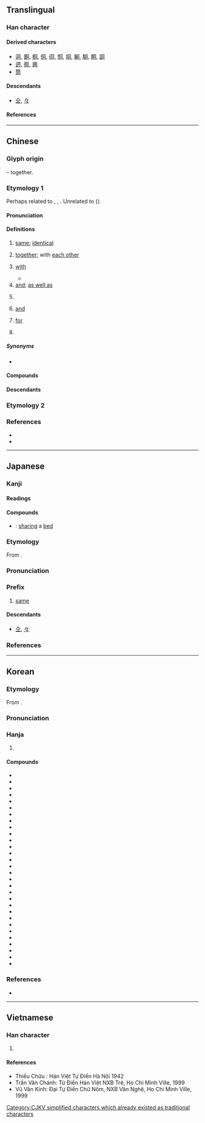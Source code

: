 {{also|仝|衕|何|向|回|伺|々}}
{{character info}}
==Translingual==
{{stroke order|type=animate}}

===Han character===
{{stroke order|strokes=6}}
{{Han char|rn=30|rad=口|as=03|sn=6|four=77220|canj=BMR|ids=⿵冂𠮛}}

====Derived characters====
<!-- sorted by where this component is placed: right, middle, bottom -->
* [[洞]], [[銅]], [[桐]], [[侗]], [[㣚]], [[恫]], [[挏]], [[鮦]], [[駧]], [[眮]], [[詷]]
* [[迵]], [[衕]], [[興]]
* [[筒]]

====Descendants====
* [[仝]], [[々]]

====References====
{{Han ref|kx=0175.060|dkj=03294|dj=0389.060|hdz=10578.010|uh=540C}}

----

==Chinese==

===Glyph origin===
{{Han etym}}
{{Han compound|凡|口|t1=all|t2=mouth|ls=ic}} – together.

===Etymology 1===
{{zh-forms|alt=仝,冈,詷,𧇌}}
Perhaps related to {{cog|bo|སྡོང་བ||to unite; to join}}, {{cog|lus|intawng|tr=inᴸ-tɔŋᴴ|t=to meet together; to tally; to agree}}, {{cog|lus|intawn|tr=inᴸ-tɔn<sup>F</sup>|t=to meet together; to tally; to agree}}. Unrelated to {{och-l|叢|to collect; thicket}} ({{zh-ref|Schuessler, 2007}}).

====Pronunciation====
{{zh-pron
|m=tóng
|m-s=tong2
|dg=тун1
|c=tung4
|c-t=
|g=
|h=pfs=thùng;gd=tung2
|j=tung1
|mb=dǒ̤ng
|md=dùng
|mn=tâng/tông
|mn_note=tâng - vernacular; tông - literary
|mn-t=dang5/tong5
|mn-t_note=dang5 - vernacular; tong5 - literary
|w=3don
|x=dong2
|mc=y
|oc=y
|ma=y
|ca=LL-Q9186-Justinrleung-同.wav
|cat=a,adv,con,prep,pn
}}

====Definitions====
{{zh-hanzi}}

# [[same]]; [[identical]]
#: {{zh-x|同 一個 世界，同 一個 夢想。|One World, One Dream. (literally "The '''Same''' World, The '''Same''' Dream")}}
# [[together]]; with [[each other]]
#: {{zh-x|有 福 同 享，有 難{nàn} 同 當|to share joy '''together''' and bear hardship '''together'''}}
# [[with]] {{gloss|indicating accompaniment or relationship}}
#: {{zh-x|我 同 你 去|I am going '''with''' you.}}
#: {{zh-x|他 同 這 件 事 無關。|He has nothing to do '''with''' this.}}
#* {{zh-x|國家 主席 ^習 ^近-平 @12 月 @9 日 晚 同 ^法國 總統 ^馬克龍 通 電話。|On the evening of 9 December, President Xi Jinping had a telephone conversation '''with''' French President Macron.|ref='''9 December 2020''', [http://www.xinhuanet.com/politics/leaders/2020-12/09/c_1126842434.htm 习近平同法国总统马克龙通电话 两国元首就下阶段中法合作达成重要共识]}}
# [[and]]; [[as well as]]
# {{n-g|used to show comparison}}
#: {{zh-x|今年 的 氣候 同 往年 不 一樣。|The climate this year is different '''from''' which of the past.}}
# {{lb|zh|Cantonese}} [[and]]
#: {{zh-x|我 買 咗 一 包 米 同 一 罐 汽水。|I bought a pack of rice '''and''' a can of soft drink.|C}}
#: {{zh-x|巴西 同 阿根廷 都 係 南美洲 國家。|Brazil '''and''' Argentina are both South American countries.|C}}
# {{lb|zh|Cantonese}} [[for]]
#: {{zh-x|同 我 攞{lo2} 一 罐 甜酸醬，唔該。|Please get me a can of sweet-and-sour sauce.|C}}
# {{surname|zh}}

=====Synonyms=====
* {{sense|and}}
{{zh-dial|和}}

====Compounds====
{{zh-der|一同|一視同仁|一軌同風|三代同堂|三馬同槽|上下同心|不同|不同凡響|不同日月|不謀而同|同仁|伙同|伐異黨同|同樣|同事|同志|同業|同心圓|同根|同時|八大胡同|功同賞異|同工|同謀|同科|同性戀|州同|同考官|味同嚼蠟|共同趨向|同起同坐|公諸同好|同心髻|同語線|同室操戈|大陸同胞|同步傳輸|人神同憤|同生|同義|共同代理|同聲|同席|同穴|同理心|共同繼承|同源詞|同命鴛鴦|同坐|共同運銷|協力同心|同化作用|同舟之誼|同盟|同溫層|同堂|同仇|合同文字|同氣|不約而同|山地同胞|同功一體|共同體|同心協力|同病相憐|同斜層|同心合力|同窗契友|同感|同塵|同儕|協同|同喜|同休共戚|同理|形同具文|共同代表|同舟而濟|堅白同異|情同骨肉|同志合道|同榻|同胞共乳|同等|同宿|同列|同氣之情|同好|同榜|同座|共同點|公同|同船濟水|大是不同|同命|同羅杯|同輩|同心僇力|帶同|同性|感同身受|同論|共同基金|同願|同出一源|同意|情同魚水|情同手足|情同一家|同歡同賞|同治|同致|恩同父母|恩同再造|同庚|分形同氣|同人|同車|志同道合|志同氣合|志同心合|共同管道|同年|如同|同氣之光|同袍|同參|形名參同|形同虛設|大不相同|同命鳥|僉同|同樂|同黨|同床各夢|同異|同行|勢同水火|同案|同鄉|同歸|同門|同音|同音字|同生死|巧同造化|共同企業|同爨|同屋|同室|同姓|同流合汙|人同此心|同心結|同步|十鼠同穴|同名|同窗|同日|和而不同|奸同鬼蜮|共同語|同甲|同歸殊途|同道|同罪|吳越同舟|偕同|同步衛星|和同|和光同塵|同林鳥|同義詞|同床異夢|同條共貫|同形詞|同心戮力|同光|同步錄音|大同|同心合意|功同良相|參同契|同心|共同感覺|同居|同德|同氣連枝|同舟共濟|串同|同衾|同夥|公同共有|夥同|同位素|夥同一氣|同房|全然不同|同歸於盡|同心斷金|同期|共同|共同財產|同氣相求|同惡|同惡相求|同惡相助|同夢|同憂相救|同業公會|同調|同惡相濟|共同保證|共同科目|同類|同音詞|同鄉會|同軌|同軸|同軸圓|同軸電纜|同路|同譜|同言線|同見同知|同襟|同胞雙生|同胞兄弟|同胞|同級|同等學力|同窗夜語|同種|同知|同產|同生共死|同甘同苦|同甘共苦|同班|同母|同歲|同歡|同校|同族|同方|同文|同慶|同情|同心并力|同心同德|同德同心|同州梆子|同寅|同宗|同化|同動詞|同出一脈|同僚|同位角|同伴|同仇敵愾|同上|同一|合同|同源|同惡相救|力不同科|同舍生|同硯|共同訴訟|共同經營|共同正犯|共同市場|同學|同卵雙生|伴同|將無同|共同努力|同緣同相|有福同享|標同伐異|永結同心|殷同|江海同歸|異途同歸|殊途同歸|扶同硬證|打話不同|殊路同歸|扶同|殊致同歸|標本同治|死胡同|求同存異|普天同慶|所見略同|殊方同致|本同末異|視同兒戲|父子同牝|敬同|普同文化|率土同慶|殊塗同會|殊塗同致|清濁同流|異苔同岑|畢力同心|萬里同風|率同|視同陌路|視同具文|有女同車|眼同|相同|白首同歸|異路同歸|異派同源|異口同辭|珍同拱璧|玉石同燼|敵愾同仇|牛驥同皁|混同|撲同|扶同詿誤|朱陸異同|溥天同慶|殊塗同歸|混同江|截然不同|戮力同心|玉石同焚|玉石同沉|比眾不同|異同|李郭同舟|視同秦越|會同|蘭艾同燼|苟同|胡同|貓鼠同眠|行同狗豨|自同寒蟬|雷同|迥不相同|通同一氣|賞同罰異|義同生死|陪同|雌雄同株|隨同|絕不相同|與眾不同|贊同|非同小可|齊心同力|黨同伐異|雌雄同體|黃同紙|等同|非同尋常|行同狗彘|類同|類同法|通同|非同容易|非同兒戲|認同卡|雞同鴨講|隔房同輩|車攻馬同|薄海同仇|與民同憂|誓同生死|風雨同舟|道同志合|道合志同|連同|行合趨同|迥然不同|迥乎不同|與國同休|貌同實異|認同|約同|蘭艾同焚|薰蕕同器|龜鶴同春|藥食同源|老少一同|同在|同福|同興|同字框|同齡|同益|同北廟|同濟|同安}}

====Descendants====
{{CJKV||どう|동|đồng}}

===Etymology 2===
{{zh-see|衕}}

===References===
* {{R:yue:Hanzi}}
* {{R:twedu|A00501}}

{{zh-cat|Elementary}}

----

==Japanese==

===Kanji===
{{ja-kanji|grade=2|rs=口03}}

====Readings====
{{ja-readings
|goon=ずう<づう
|kanon=とう<とう
|kanyoon=どう<どう
|kun=おな-じ, とも-に
|nanori=あつ, あつむ, とも, ひとし
}}

====Compounds====
* {{ja-r|同%床|どう%しょう}}: [[sharing]] a [[bed]]

{{ja-kanjitab|どう|yomi=kanyoon}}

===Etymology===
From {{bor|ja|ltc|-|sort=とう'}} {{m|zh|同|tr=duwng||same}}.

===Pronunciation===
{{ja-pron|yomi=kanyoon|どう|acc=1|acc_ref=DJR,NHK}}

===Prefix===
{{ja-pos|prefix|どう}}

# [[same]]

====Descendants====
* [[仝]], [[々]]

===References===
<references/>

----

==Korean==

===Etymology===
From {{der|ko|ltc|-}} {{ltc-l|同}}.

{{collapse|
* {{hanja-dongguk|또ᇰ|ttwong}}
* {{hanja-sinjeung|동|twong}}
|Historical readings
|bg=#FFFFFF}}

===Pronunciation===
{{ko-hanja-pron|동}}

===Hanja===
{{ko-hanja-search}}
{{ko-hanja|한가지|동}}

# {{hanja form of|동|[[same]]; [[identical]]}}

====Compounds====
{{der-top3|Compounds}}
* {{ko-l|동거|同居}}
* {{ko-l|동료|同僚}}
* {{ko-l|동류|同流}}
* {{ko-l|동류|同類}}
* {{ko-l|동맹|同盟}}
* {{ko-l|동명|同名}}
* {{ko-l|동생|同生}}
* {{ko-l|동성|同姓}}
* {{ko-l|동성|同性}}
* {{ko-l|동성|同聲}}
* {{ko-l|동시|同時}}
* {{ko-l|동위|同位}}
* {{ko-l|동의|同意}}
* {{ko-l|동의|同議}}
* {{ko-l|동일|同一}}
* {{ko-l|동정|同情}}
* {{ko-l|동지|同志}}
* {{ko-l|동참|同參}}
* {{ko-l|동포|同胞}}
* {{ko-l|동향|同鄕}}
* {{ko-l|공동|共同}}
* {{ko-l|일동|一同}}
* {{ko-l|찬동|贊同}}
* {{ko-l|합동|合同}}
* {{ko-l|혼동|混同}}
* {{ko-l|회동|會同}}
* {{ko-l|동고동락|同苦同樂}}
* {{ko-l|동병상련|同病相憐}}
* {{ko-l|대동소이|大同小異}}
* {{ko-l|오월동주|吳越同舟}}
{{der-bottom}}

===References===
* {{R:hanjadoc|1090}}

----

==Vietnamese==

===Han character===
{{vi-readings|reading=[[đồng]], [[đùng]], [[đang]]|rs=口03}}

# {{rfdef|vi|sort=口03}}

====References====
* Thiều Chửu : Hán Việt Tự Điển Hà Nội 1942
* Trần Văn Chánh: Từ Điển Hán Việt NXB Trẻ, Ho Chi Minh Ville, 1999
* Vũ Văn Kính: Đại Tự Điển Chữ Nôm, NXB Văn Nghệ, Ho Chi Minh Ville, 1999

[[Category:CJKV simplified characters which already existed as traditional characters]]